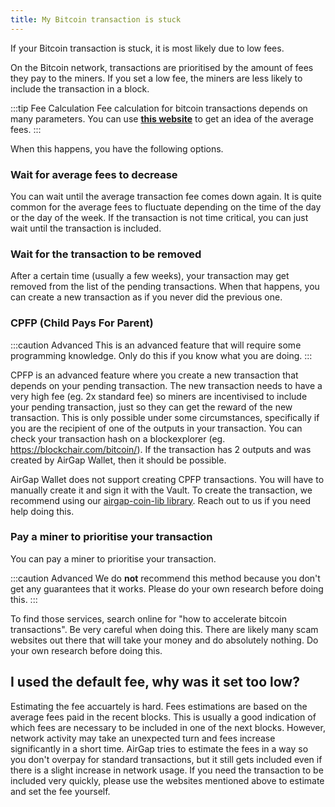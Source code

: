```yaml
---
title: My Bitcoin transaction is stuck
---
```


If your Bitcoin transaction is stuck, it is most likely due to low fees.

On the Bitcoin network, transactions are prioritised by the amount of fees they pay to the miners. If you set a low fee, the miners are less likely to include the transaction in a block.

:::tip Fee Calculation
Fee calculation for bitcoin transactions depends on many parameters. You can use **[this website](https://btc.network/estimate)** to get an idea of the average fees.
:::

When this happens, you have the following options.

### Wait for average fees to decrease

You can wait until the average transaction fee comes down again. It is quite common for the average fees to fluctuate depending on the time of the day or the day of the week. If the transaction is not time critical, you can just wait until the transaction is included.

### Wait for the transaction to be removed

After a certain time (usually a few weeks), your transaction may get removed from the list of the pending transactions. When that happens, you can create a new transaction as if you never did the previous one.

### CPFP (Child Pays For Parent)

:::caution Advanced
This is an advanced feature that will require some programming knowledge. Only do this if you know what you are doing.
:::

CPFP is an advanced feature where you create a new transaction that depends on your pending transaction. The new transaction needs to have a very high fee (eg. 2x standard fee) so miners are incentivised to include your pending transaction, just so they can get the reward of the new transaction. This is only possible under some circumstances, specifically if you are the recipient of one of the outputs in your transaction. You can check your transaction hash on a blockexplorer (eg. https://blockchair.com/bitcoin/). If the transaction has 2 outputs and was created by AirGap Wallet, then it should be possible.

AirGap Wallet does not support creating CPFP transactions. You will have to manually create it and sign it with the Vault. To create the transaction, we recommend using our [airgap-coin-lib library](https://github.com/airgap-it/airgap-coin-lib). Reach out to us if you need help doing this.

### Pay a miner to prioritise your transaction

You can pay a miner to prioritise your transaction.

:::caution Advanced
We do **not** recommend this method because you don't get any guarantees that it works. Please do your own research before doing this.
:::

To find those services, search online for "how to accelerate bitcoin transactions". Be very careful when doing this. There are likely many scam websites out there that will take your money and do absolutely nothing. Do your own research before doing this.

<!--
### RBF (Replace By Fee) (Currently not supported by AirGap)

:::warning not supported
This is currently not supported by AirGap
:::

Some wallets allow the fee of a transaction to be increased. This is not currently possible in AirGap. -->

## I used the default fee, why was it set too low?

Estimating the fee accuartely is hard. Fees estimations are based on the average fees paid in the recent blocks. This is usually a good indication of which fees are necessary to be included in one of the next blocks. However, network activity may take an unexpected turn and fees increase significantly in a short time. AirGap tries to estimate the fees in a way so you don't overpay for standard transactions, but it still gets included even if there is a slight increase in network usage. If you need the transaction to be included very quickly, please use the websites mentioned above to estimate and set the fee yourself.
